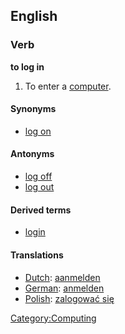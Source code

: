{{rfc}}
==English==
===Verb===
'''to log in''' 
#To enter a [[computer]]. 

====Synonyms====
*[[log on]]

====Antonyms====
*[[log off]]
*[[log out]]

====Derived terms====
*[[login]]

====Translations====
*[[Dutch]]: [[aanmelden]]
*[[German]]: [[anmelden]]
*[[Polish]]: [[zalogować się]]

[[Category:Computing]]